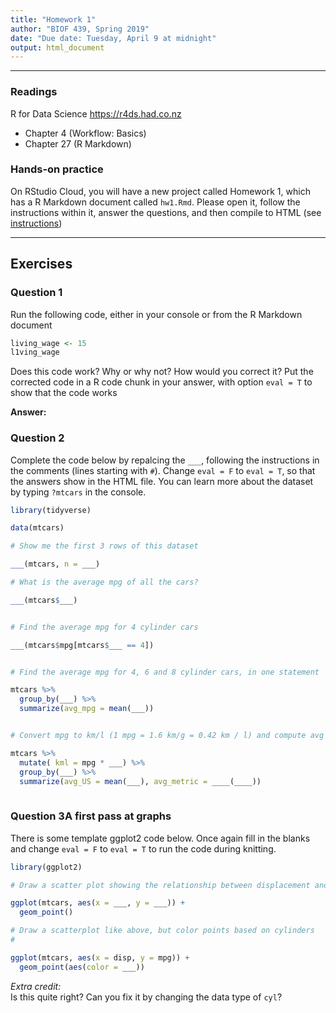 ```yaml
---
title: "Homework 1"
author: "BIOF 439, Spring 2019"
date: "Due date: Tuesday, April 9 at midnight"
output: html_document
---
```


-----

### Readings

R for Data Science [https://r4ds.had.co.nz](https://r4ds.had.co.nz)

- Chapter 4 (Workflow: Basics)
- Chapter 27 (R Markdown)

### Hands-on practice

On RStudio Cloud, you will have a new project called Homework 1, which has a R Markdown document called `hw1.Rmd`. Please open it, follow the instructions within it, answer
the questions, and then compile to HTML (see [instructions](instructions.html))

-----

## Exercises

### Question 1

Run the following code, either in your console or from the R Markdown document
```r
living_wage <- 15
l1ving_wage
```

Does this code work? Why or why not? How would you correct it? Put the corrected code in a R code chunk in your answer, with option `eval = T` to show that the code works

__Answer:__





### Question 2

Complete the code below by repalcing the `___`, following the instructions in the comments (lines starting with `#`). Change `eval = F` to `eval = T`, so that the answers show in the HTML file. You can learn more about the dataset by typing `?mtcars` in the console.

```r
library(tidyverse)

data(mtcars)

# Show me the first 3 rows of this dataset

___(mtcars, n = ___)

# What is the average mpg of all the cars?

___(mtcars$___)


# Find the average mpg for 4 cylinder cars

___(mtcars$mpg[mtcars$___ == 4])


# Find the average mpg for 4, 6 and 8 cylinder cars, in one statement

mtcars %>% 
  group_by(___) %>% 
  summarize(avg_mpg = mean(___))


# Convert mpg to km/l (1 mpg = 1.6 km/g = 0.42 km / l) and compute avg mpg & km/l by cylinder

mtcars %>% 
  mutate( kml = mpg * ___) %>% 
  group_by(___) %>% 
  summarize(avg_US = mean(___), avg_metric = ____(____))
  
```

### Question 3A first pass at graphs

There is some template ggplot2 code below. Once again fill in the blanks and change `eval = F` to `eval = T` to run the code during knitting.

```r
library(ggplot2)

# Draw a scatter plot showing the relationship between displacement and mpg

ggplot(mtcars, aes(x = ___, y = ___)) +
  geom_point()
```

```r

# Draw a scatterplot like above, but color points based on cylinders
# 

ggplot(mtcars, aes(x = disp, y = mpg)) + 
  geom_point(aes(color = ___))
```

_Extra credit:_  
Is this quite right? Can you fix it by changing the data type of `cyl`?


